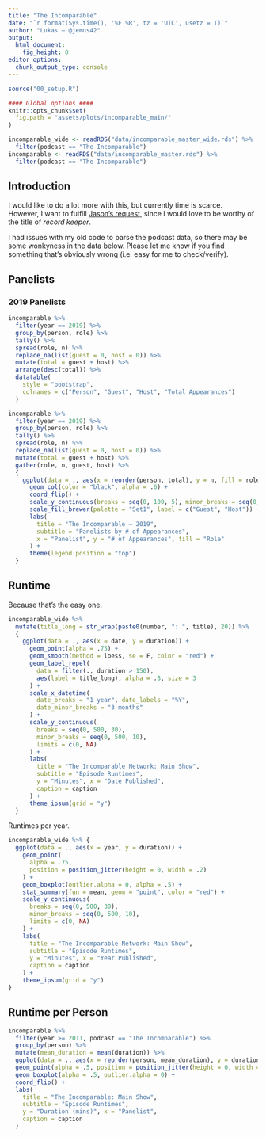 ```yaml
---
title: "The Incomparable"
date: "`r format(Sys.time(), '%F %R', tz = 'UTC', usetz = T)`"
author: "Lukas — @jemus42"
output: 
  html_document:
    fig_height: 8
editor_options: 
  chunk_output_type: console
---
```


```r
source("00_setup.R")

#### Global options ####
knitr::opts_chunk$set(
  fig.path = "assets/plots/incomparable_main/"
)

incomparable_wide <- readRDS("data/incomparable_master_wide.rds") %>%
  filter(podcast == "The Incomparable")
incomparable <- readRDS("data/incomparable_master.rds") %>%
  filter(podcast == "The Incomparable")
```

## Introduction

I would like to do a lot more with this, but currently time is scarce.  
However, I want to fulfill [Jason's request](https://twitter.com/jsnell/status/800412064640483328), since I would love to be worthy of the title of *record keeper*.

I had issues with my old code to parse the podcast data, so there may be some wonkyness in the data below. Please let me know if you find something that's obviously wrong (i.e. easy for me to check/verify).

## Panelists 

### 2019 Panelists

```r
incomparable %>%
  filter(year == 2019) %>%
  group_by(person, role) %>%
  tally() %>%
  spread(role, n) %>%
  replace_na(list(guest = 0, host = 0)) %>%
  mutate(total = guest + host) %>%
  arrange(desc(total)) %>%
  datatable(
    style = "bootstrap",
    colnames = c("Person", "Guest", "Host", "Total Appearances")
  )

incomparable %>%
  filter(year == 2019) %>%
  group_by(person, role) %>%
  tally() %>%
  spread(role, n) %>%
  replace_na(list(guest = 0, host = 0)) %>%
  mutate(total = guest + host) %>%
  gather(role, n, guest, host) %>%
  {
    ggplot(data = ., aes(x = reorder(person, total), y = n, fill = role)) +
      geom_col(color = "black", alpha = .6) +
      coord_flip() +
      scale_y_continuous(breaks = seq(0, 100, 5), minor_breaks = seq(0, 100, 1)) +
      scale_fill_brewer(palette = "Set1", label = c("Guest", "Host")) +
      labs(
        title = "The Incomparable — 2019",
        subtitle = "Panelists by # of Appearances",
        x = "Panelist", y = "# of Appearances", fill = "Role"
      ) +
      theme(legend.position = "top")
  }
```

## Runtime

Because that's the easy one.

```r
incomparable_wide %>%
  mutate(title_long = str_wrap(paste0(number, ": ", title), 20)) %>%
  {
    ggplot(data = ., aes(x = date, y = duration)) +
      geom_point(alpha = .75) +
      geom_smooth(method = loess, se = F, color = "red") +
      geom_label_repel(
        data = filter(., duration > 150),
        aes(label = title_long), alpha = .8, size = 3
      ) +
      scale_x_datetime(
        date_breaks = "1 year", date_labels = "%Y",
        date_minor_breaks = "3 months"
      ) +
      scale_y_continuous(
        breaks = seq(0, 500, 30),
        minor_breaks = seq(0, 500, 10),
        limits = c(0, NA)
      ) +
      labs(
        title = "The Incomparable Network: Main Show",
        subtitle = "Episode Runtimes",
        y = "Minutes", x = "Date Published",
        caption = caption
      ) +
      theme_ipsum(grid = "y")
  }
```

Runtimes per year.

```r
incomparable_wide %>% {
  ggplot(data = ., aes(x = year, y = duration)) +
    geom_point(
      alpha = .75,
      position = position_jitter(height = 0, width = .2)
    ) +
    geom_boxplot(outlier.alpha = 0, alpha = .5) +
    stat_summary(fun = mean, geom = "point", color = "red") +
    scale_y_continuous(
      breaks = seq(0, 500, 30),
      minor_breaks = seq(0, 500, 10),
      limits = c(0, NA)
    ) +
    labs(
      title = "The Incomparable Network: Main Show",
      subtitle = "Episode Runtimes",
      y = "Minutes", x = "Year Published",
      caption = caption
    ) +
    theme_ipsum(grid = "y")
}
```

## Runtime per Person

```r
incomparable %>%
  filter(year >= 2011, podcast == "The Incomparable") %>%
  group_by(person) %>%
  mutate(mean_duration = mean(duration)) %>%
  ggplot(data = ., aes(x = reorder(person, mean_duration), y = duration)) +
  geom_point(alpha = .5, position = position_jitter(height = 0, width = .25)) +
  geom_boxplot(alpha = .5, outlier.alpha = 0) +
  coord_flip() +
  labs(
    title = "The Incomparable: Main Show",
    subtitle = "Episode Runtimes",
    y = "Duration (mins)", x = "Panelist",
    caption = caption
  )
```

